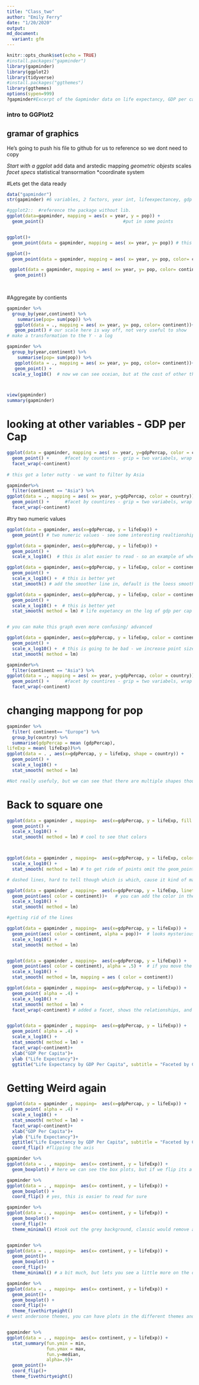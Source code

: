 ```yaml
---
title: "Class_two"
author: "Emily Ferry"
date: "1/20/2020"
output: 
md_document:
  variant: gfm
---
```


```r
knitr::opts_chunk$set(echo = TRUE)
#install.packages("gapminder")
library(gapminder)
library(ggplot2)
library(tidyverse)
#install.packages("ggthemes")
library(ggthemes)
options(sypen=999)
?gapminder#Excerpt of the Gapminder data on life expectancy, GDP per capita, and population by country.


```
### intro to GGPlot2

## gramar of graphics 
 
He's going to push his file to github for us to reference so we dont need to copy 

*Start with a ggplot 
*add data and arstedic mapping 
*geometric objests
*scales 
*facet specs
*statistical transormation 
*coordinate system 


#Lets get the data ready 

```r

data("gapminder")
str(gapminder) #6 variables, 2 factors, year int, lifeexpectancey, gdp per cap, etc. 

```


```r
#ggplot2::  #reference the package without lib. 
ggplot(data=gapminder, mapping = aes(x = year, y = pop)) +
  geom_point()                              #put in some points 


ggplot()+
  geom_point(data = gapminder, mapping = aes( x= year, y= pop)) # this is useful for layering two datasets, you can do with smaller subsets of the data for layers 

ggplot()+
  geom_point(data = gapminder, mapping = aes( x= year, y= pop, color= continent))

 ggplot(data = gapminder, mapping = aes( x= year, y= pop, color= continent))+
   geom_point()
 
 


```


#Aggregate by contients 
```r

gapminder %>%
  group_by(year,continent) %>% 
    summarise(pop= sum(pop)) %>% 
   ggplot(data = ., mapping = aes( x= year, y= pop, color= continent))+
   geom_point() # our scale here is way off, not very useful to show 
# make a transformation to the Y - a log 

gapminder %>%
  group_by(year,continent) %>% 
    summarise(pop= sum(pop)) %>% 
   ggplot(data = ., mapping = aes( x= year, y= pop, color= continent))+
   geom_point() +
  scale_y_log10()  # now we can see oceian, but at the cost of other things 



view(gapminder)
summary(gapminder)

```
# looking at other variables - GDP per Cap 
```r
ggplot(data = gapminder, mapping = aes( x= year, y=gdpPercap, color = country))+
  geom_point() +      #facet by countires - grip = two variabels, wrap = only one 
  facet_wrap(~continent)
  
# this got a loter nutty - we want to filter by Asia 

gapminder%>%
  filter(continent == "Asia") %>% 
ggplot(data = ., mapping = aes( x= year, y=gdpPercap, color = country))+
  geom_point() +      #facet by countires - grip = two variabels, wrap = only one 
  facet_wrap(~continent)


```
#try two numeric values

```r
ggplot(data = gapminder, aes(x=gdpPercap, y = lifeExp)) +
  geom_point() # two numeric values - see some interesting realtionship kinda weird - well try the log 

ggplot(data = gapminder, aes(x=gdpPercap, y = lifeExp)) +
  geom_point() + 
  scale_x_log10()  # this is alot easier to read - so an example of when you'd want to do it, check it out by contient 

ggplot(data = gapminder, aes(x=gdpPercap, y = lifeExp, color = continent)) +
  geom_point() + 
  scale_x_log10() +  # this is better yet
  stat_smooth() # add the smoother line in, default is the loess smoother, local regressions, we can change that if we want 

ggplot(data = gapminder, aes(x=gdpPercap, y = lifeExp, color = continent)) +
  geom_point() + 
  scale_x_log10() +  # this is better yet
  stat_smooth( method = lm) # life expetancy on the log of gdp per cap ( using a linear model)


# you can make this graph even more confusing/ advanced 

ggplot(data = gapminder, aes(x=gdpPercap, y = lifeExp, color = continent, size = pop)) +
  geom_point() + 
  scale_x_log10() +  # this is going to be bad - we increase point size by the population weight 
  stat_smooth( method = lm)

gapminder%>%
  filter(continent == "Asia") %>% 
ggplot(data = ., mapping = aes( x= year, y=gdpPercap, color = country))+
  geom_point() +      #facet by countires - grip = two variabels, wrap = only one 
  facet_wrap(~continent)
```
# changing mappong for pop 
```r
gapminder %>%
  filter( continent== "Europe") %>%
  group_by(country) %>% 
  summarise(gdpPercap = mean (gdpPercap), 
lifeExp = mean( lifeExp))%>%
ggplot(data = . , aes(x=gdpPercap, y = lifeExp, shape = country)) +
  geom_point() + 
  scale_x_log10() + 
  stat_smooth( method = lm)

#Not really usefuly, but we can see that there are multiple shapes though 


```
# Back to square one 

```r

ggplot(data = gapminder , mapping=  aes(x=gdpPercap, y = lifeExp, fill = continent)) +
  geom_point() + 
  scale_x_log10() +
  stat_smooth( method = lm) # cool to see that colors 



ggplot(data = gapminder , mapping=  aes(x=gdpPercap, y = lifeExp, color = continent)) +
  scale_x_log10() +
  stat_smooth( method = lm) # to get ride of points omit the geom_point 

# dashed lines, hard to tell though which is which, cause it kind of makes it up 

ggplot(data = gapminder , mapping=  aes(x=gdpPercap, y = lifeExp, linetype = continent)) +
  geom_point(aes( color = continent))+   # you can add the color in the points 
  scale_x_log10() +
  stat_smooth( method = lm)

#getting rid of the lines 

ggplot(data = gapminder , mapping=  aes(x=gdpPercap, y = lifeExp)) +
  geom_point(aes( color = continent, alpha = pop))+  # looks mysterious, alpha can take a fixed value for the color or you can change he hue of each point  
  scale_x_log10() +
  stat_smooth( method = lm)


ggplot(data = gapminder , mapping=  aes(x=gdpPercap, y = lifeExp)) +
  geom_point(aes( color = continent), alpha = .5) +  # if you move the alpha outside of the aes () then you can control the weight/ hue, alpah ranges from 0-1 
  scale_x_log10() +
  stat_smooth( method = lm, mapping = aes ( color = continent))

```
```r
ggplot(data = gapminder , mapping=  aes(x=gdpPercap, y = lifeExp)) +
  geom_point( alpha = .4) + 
  scale_x_log10() +
  stat_smooth( method = lm) + 
  facet_wrap(~continent) # added a facet, shows the relationships, and breaks the scatter plots out 


ggplot(data = gapminder , mapping=  aes(x=gdpPercap, y = lifeExp)) +
  geom_point( alpha = .4) + 
  scale_x_log10() +
  stat_smooth( method = lm) + 
  facet_wrap(~continent)+ 
  xlab("GDP Per Capita")+ 
  ylab ("Life Expectancy")+
  ggtitle("Life Expectancy by GDP Per Capita", subtitle = "Faceted by Continet") # adding the titles, and the axisis 


```
# Getting Weird again 


```r
ggplot(data = gapminder , mapping=  aes(x=gdpPercap, y = lifeExp)) +
  geom_point( alpha = .4) + 
  scale_x_log10() +
  stat_smooth( method = lm) + 
  facet_wrap(~continent)+ 
  xlab("GDP Per Capita")+ 
  ylab ("Life Expectancy")+
  ggtitle("Life Expectancy by GDP Per Capita", subtitle = "Faceted by Continet")+ 
  coord_flip() #flipping the axis 

```

```r
gapminder %>% 
ggplot(data = . , mapping=  aes(x= continent, y = lifeExp)) +
  geom_boxplot() # here we can see the box plots, but if we flip its a little easier to read 

gapminder %>% 
ggplot(data = . , mapping=  aes(x= continent, y = lifeExp)) +
  geom_boxplot() + 
  coord_flip() # yes, this is easier to read for sure 

gapminder %>% 
ggplot(data = . , mapping=  aes(x= continent, y = lifeExp)) +
  geom_boxplot() + 
  coord_flip()+
  theme_minimal() #took out the grey background, classic would remove all of the lines


gapminder %>% 
ggplot(data = . , mapping=  aes(x= continent, y = lifeExp)) +
  geom_point()+
  geom_boxplot() + 
  coord_flip()+
  theme_minimal() # a bit much, but lets you see a little more on the data, we can change this if we wanted 

gapminder %>% 
ggplot(data = . , mapping=  aes(x= continent, y = lifeExp)) +
  geom_point()+
  geom_boxplot() + 
  coord_flip()+
  theme_fivethirtyeight()
# west andersone themes, you can have plots in the different themes and colors etc. 


gapminder %>% 
ggplot(data = . , mapping=  aes(x= continent, y = lifeExp)) +
  stat_summary(fun.ymin = min, 
               fun.ymax = max, 
               fun.y=median,
               alpha=.9)+
  geom_point()+
  coord_flip()+
  theme_fivethirtyeight()

```

